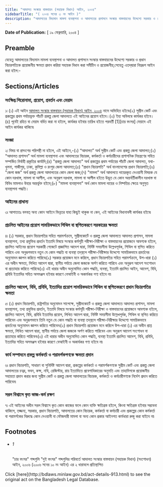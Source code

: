 ```yaml
---
title: "আদালত সংস্কার বাস্তবায়ন (সহায়ক বিধান) আইন, ২০০৪"
sidebarTitle: "( ২০০৪ সনের ৩ নং আইন )"
description: "আদালতের বিদ্যমান মামলা ব্যবস্থাপনা ও আদালতের প্রশাসনে সংস্কার বাস্তবায়নের উদ্দেশ্যে সরকার ও প্রধান বিচারপতিকে প্রয়োজনীয় ক্ষমতা প্রদান করিয়া সহায়ক বিধান করার উদ্দেশ্যে প্রণীত আইন৷"
---
```


**Date of Publication:** [ ১৯ ফেব্রুয়ারি, ২০০৪ ]

## Preamble

যেহেতু আদালতের বিদ্যমান মামলা ব্যবস্থাপনা ও আদালত প্রশাসনে সংস্কার বাস্তবায়নের উদ্দেশ্যে সরকার ও প্রধান বিচারপতিকে প্রয়োজনীয় ক্ষমতা প্রদান করিয়া সহায়ক বিধান করা সমীচীন ও প্রয়োজনীয়;সেহেতু এতদ্‌দ্বারা নিম্নরূপ আইন করা হইল:-

## Sections/Articles

### সংক্ষিপ্ত শিরোনামা, প্রয়োগ, প্রবর্তন এবং মেয়াদ

১৷ (১) এই আইন [আদালত সংস্কার বাস্তবায়ন (সহায়ক বিধান) আইন, ২০০৪](/laws/volume-36/act-913 "আদালত সংস্কার বাস্তবায়ন (সহায়ক বিধান) আইন, ২০০৪") নামে অভিহিত হইবে৷(২) সুপ্রীম কোর্ট এবং প্রকল্পের প্রথম পর্যায়ভুক্ত পাঁচটি প্রকল্প জেলা আদালতে এই আইনের প্রয়োগ হইবে।(৩) ইহা অবিলম্বে কার্যকর হইবে।(৪) পূর্বেই রহিত বা মেয়াদ বর্ধিত করা না হইলে, কার্যকর হইবার তারিখ হইতে পরবর্তী [1][চার বৎসর] মেয়াদে এই আইন কার্যকর থাকিবে৷

### সংজ্ঞা

২৷ বিষয় বা প্রসংগের পরিপন্থী না হইলে, এই আইনে,-(১) “আদালত” অর্থ সুপ্রীম কোর্ট এবং প্রকল্প জেলা আদালত;(২) “আদালত প্রশাসন” অর্থ মামলা ব্যবস্থাপনা এবং আদালতের বিচারক, কর্মকর্তা ও কর্মচারীদের প্রশাসনিক নিয়ন্ত্রণের সহিত সম্পর্কিত নির্বাহী প্রকৃতির কার্যাদি;(৪) "প্রকল্প জেলা আদালত" অর্থ প্রকল্পের প্রথম পর্যায়ের পাঁচটি জেলা আদালত, যথা- খুলনা, গাজীপুর, ঢাকা, কুমিল্লা ও রংপুর জেলা আদালত;(৫) "প্রধান বিচারপতি" অর্থ বাংলাদেশের প্রধান বিচারপতি;(৬) "জেলা জজ" অর্থ প্রকল্প জেলা আদালতের কোন জেলা জজ;(৭) "মামলা" অর্থ আদালতে দায়েরকৃত দেওয়ানী বিষয়ক যে কোন দরখাস্ত, মামলা বা আপীল, এবং অনুরূপ দরখাস্ত, মামলা বা আপীল হইতে উদ্ভূত যে কোন অন্তর্বর্তীকালীন দরখাস্ত বা বিবিধ মামলাও উহার অন্তর্ভুক্ত হইবে;(৮) "মামলা ব্যবস্থাপনা" অর্থ কোন মামলা দায়ের ও নিষ্পত্তির ক্ষেত্রে অনুসৃত ব্যবস্থাপনা পদ্ধতি।

### আইনের প্রাধান্য

৩৷ আপাততঃ বলবত্ অন্য কোন আইনে ভিন্নতর যাহা কিছুই থাকুক না কেন, এই আইনের বিধানাবলী কার্যকর হইবে৷

### প্রচলিত আইনের প্রয়োগ সাময়িকভাবে শিথিল বা স্থগিতকরণে সরকারের ক্ষমতা

৪৷ (১) সরকার, প্রধান বিচারপতির সহিত পরামর্শক্রমে, সুপ্রীমকোর্টে ও প্রকল্প জেলা আদালতে আদালত প্রশাসন, মামলা ব্যবস্থাপনা, তথ্য প্রযুক্তির প্রবর্তন ইত্যাদি বিষয়ে সংস্কার কর্মসূচী পরীক্ষা-নিরীক্ষা ও বাস্তবায়নের প্রয়োজনে আবশ্যক হইলে, প্রচলিত আইনের প্রয়োগ সরকারী গেজেটে প্রজ্ঞাপিত আদেশ দ্বারা, নির্দিষ্ট সময়সীমা উল্লেখপূর্বক, শিথিল বা স্থগিত করিতে পারিবে এবং অনুরূপভাবে নতুন যে কোন পদ্ধতি বা ব্যবস্থা তদ্‌স্থলে পরীক্ষা-নিরীক্ষার উদ্দেশ্যে সাময়িকভাবে প্রবর্তনের অনুমোদন জ্ঞাপন করিতে পারিবে৷(২) সরকার প্রয়োজন মনে করিলে, প্রধান বিচারপতির সহিত পরামর্শক্রমে, উপ-ধারা (১) এর অধীন ক্ষমতা, লিখিত আদেশ দ্বারা, স্থানীয় পর্যায়ে জেলা জজকে অর্পণ করিতে পারিবে এবং অনুরূপ আদেশ সংশোধন বা প্রত্যাহার করিতে পারিবে৷(৩) এই ধারার অধীন অনুমোদিত কোন পদ্ধতি, ব্যবস্থা, ইত্যাদি প্রচলিত আইন, আদেশ, বিধি, প্রবিধি ইত্যাদির সহিত অসমঞ্জস হইবার কারণে বেআইনী ও অকার্যকর গণ্য হইবে না৷

### প্রচলিত আদেশ, বিধি, প্রবিধি, ইত্যাদির প্রয়োগ সাময়িকভাবে শিথিল বা স্থগিতকরণে প্রধান বিচারপতির ক্ষমতা

৫৷ (১) প্রধান বিচারপতি, রাষ্ট্রপতির অনুমোদন সাপেক্ষে, সুপ্রীমকোর্টে ও প্রকল্প জেলা আদালতে আদালত প্রশাসন, মামলা ব্যবস্থাপনা, তথ্য প্রযুক্তির প্রবর্তন, ইত্যাদি বিষয়ে সংস্কার কর্মসূচী পরীক্ষা-নিরীক্ষা ও বাস্তবায়নের প্রয়োজনে আবশ্যক হইলে, প্রচলিত আদেশ, বিধি, প্রবিধি ইত্যাদির প্রয়োগ, লিখিত আদেশ দ্বারা, নির্দিষ্ট সময়সীমা উল্লেখপূর্বক, শিথিল বা স্থগিত করিতে পারিবেন এবং অনুরূপভাবে তিনি নতুন যে কোন পদ্ধতি বা ব্যবস্থা তদ্‌স্থলে পরীক্ষা-নিরীক্ষার উদ্দেশ্যে সাময়িকভাবে প্রবর্তনের অনুমোদন জ্ঞাপন করিতে পারিবেন৷(২) প্রধান বিচারপতি প্রয়োজন মনে করিলে উপ-ধারা (১) এর অধীন প্রাপ্ত ক্ষমতা, লিখিত আদেশ দ্বারা, স্থানীয় পর্যায়ে জেলা জজকে অর্পণ করিতে পারিবেন এবং অনুরূপ আদেশ সংশোধন বা প্রত্যাহার করিতে পারিবেন৷(৩) এই ধারার অধীন অনুমোদিত কোন পদ্ধতি, ব্যবস্থা ইত্যাদি প্রচলিত আদেশ, বিধি, প্রবিধি, ইত্যাদির সহিত অসমঞ্জস হইবার কারণে বেআইনী ও অকার্যকর গণ্য হইবে না৷

### কার্য সম্পাদনে প্রকল্প কর্মকর্তা ও পরামর্শকগণকে ক্ষমতা প্রদান

৬৷ প্রধান বিচারপতি, সাধারণ বা সুনির্দিষ্ট আদেশ দ্বারা, প্রকল্পের কর্মকর্তা ও পরামর্শকগণকে সুপ্রীম কোর্ট এবং প্রকল্প জেলা আদালতের চত্বর, ভবন, কক্ষ, নথি, রেজিস্টার, রায় ইত্যাদিতে প্রবেশাধিকারের অনুমতি এবং তাহাদিগকে প্রয়োজনীয় সহায়তা প্রদান করার জন্য সুপ্রীম কোর্ট ও প্রকল্প জেলা আদালতের বিচারক, কর্মকর্তা ও কর্মচারীগণকে নির্দেশ প্রদান করিতে পারিবেন৷

### সরল বিশ্বাসে কৃত কাজ-কর্ম রক্ষণ

৭৷ এই আইনের অধীন সরল বিশ্বাসে কৃত কোন কাজের ফলে কোন ব্যক্তি ক্ষতিগ্রস্ত হইলে, কিংবা ক্ষতিগ্রস্ত হইবার সম্ভাবনা থাকিলে, তজ্জন্য, সরকার, প্রধান বিচারপতি, আদালতের কোন বিচারক, কর্মকর্তা বা কর্মচারী এবং প্রকল্পের কোন কর্মকর্তা বা পরামর্শকের বিরুদ্ধে কোন দেওয়ানী বা ফৌজদারী মামলা বা অন্য কোন প্রকার আইনগত কার্যধারা রুজু করা যাইবে না৷

## Footnotes

- ###### 1

  "চার বৎসর" শব্দগুলি "দুই বৎসর" শব্দগুলির পরিবর্তে আদালত সংস্কার বাস্তবায়ন (সহায়ক বিধান) (সংশোধন) আইন, ২০০৬ (২০০৬ সনের ১০ নং আইন) এর ২ ধারাবলে প্রতিস্থাপিত

<Note>
  Click [here](http://bdlaws.minlaw.gov.bd/act-details-913.html) to see the original act on the Bangladesh Legal Database.
</Note>

